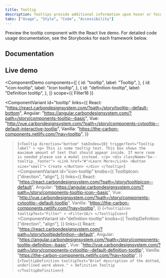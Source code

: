 ```yaml
---
title: Tooltip
description: Tooltips provide additional information upon hover or focus. The information should be contextual, useful, and nonessential information.
tabs: ["Usage", "Style", "Code", "Accessibility"]
---
```



<PageDescription>

Preview the tooltip component with the React live demo. For detailed code usage documentation, see the Storybooks for each framework below.

</PageDescription>

## Documentation

<Row className="resource-card-group">
<Column colLg={4} colMd={4} noGutterSm>
  <ResourceCard
    subTitle="React"
    href="http://react.carbondesignsystem.com/?path=/story/tooltip--default"
    >

<MdxIcon name="react" />

  </ResourceCard>
</Column>
<Column colLg={4} colMd={4} noGutterSm>
  <ResourceCard
      subTitle="Angular (Community)"
      href="https://angular.carbondesignsystem.com/?path=/story/components-tooltip--basic"
      >

<MdxIcon name="angular" />

  </ResourceCard>
</Column>
<Column colLg={4} colMd={4} noGutterSm>
  <ResourceCard
      subTitle="Vue (Community)"
      href="http://vue.carbondesignsystem.com/?path=/story/components-cvtooltip--default-interactive-tootlip"
      >

<MdxIcon name="vue" />

  </ResourceCard>
</Column>
</Row>

## Live demo

<ComponentDemo
  components={[
    {
      id: "tooltip",
      label: "Tooltip",
    },
    {
      id: "icon-tooltip",
      label: "Icon tooltip",
    },
    {
      id: "definition-tooltip",
      label: "Definition tooltip",
    },
  ]}
  scope={{ Filter16 }}
>
  <ComponentVariant
    id="tooltip"
    links={{
      React:
        "https://react.carbondesignsystem.com/?path=/story/tooltip--default-bottom",
      Angular:
        "https://angular.carbondesignsystem.com/?path=/story/components-tooltip--basic",
      Vue:
        "http://vue.carbondesignsystem.com/?path=/story/components-cvtooltip--default-interactive-tootlip",
      Vanilla: "https://the-carbon-components.netlify.com/?nav=tooltip",
    }}
  >{`
    <Tooltip
      direction="bottom"
      tabIndex={0}
      triggerText="Tooltip label"
    >
      <p>
        This is some tooltip text. This box shows the maximum amount of text that should appear inside. If more room is needed please use a modal instead.
      </p>
      <div className="bx--tooltip__footer">
        <Link href="#">Learn More</Link>
        <Button size="small">
          Create
        </Button>
      </div>
    </Tooltip>
  `}</ComponentVariant>
  <ComponentVariant
    id="icon-tooltip"
    knobs={{
      TooltipIcon: ["direction", "align"],
    }}
    links={{
      React:
        "https://react.carbondesignsystem.com/?path=/story/tooltipicon--default",
      Angular:
        "https://angular.carbondesignsystem.com/?path=/story/components-tooltip-icon--basic",
      Vue:
        "http://vue.carbondesignsystem.com/?path=/story/components-cvtooltip--default-tootlip",
      Vanilla: "https://the-carbon-components.netlify.com/?nav=tooltip",
    }}
  >{`
    <TooltipIcon
      tooltipText="Filter"
    >
      <Filter16/>
    </TooltipIcon>
  `}</ComponentVariant>
  <ComponentVariant
    id="definition-tooltip"
    knobs={{
      TooltipDefinition: ["direction", "align"],
    }}
    links={{
      React:
        "https://react.carbondesignsystem.com/?path=/story/tooltipdefinition--default",
      Angular:
        "https://angular.carbondesignsystem.com/?path=/story/components-tooltip-definition--basic",
      Vue:
        "http://vue.carbondesignsystem.com/?path=/story/components-cvtooltip--default-definition-tootlip",
      Vanilla: "https://the-carbon-components.netlify.com/?nav=tooltip",
    }}
  >{`
    <TooltipDefinition
      tooltipText="Brief description of the dotted, underlined word above."
    >
      Definition Tooltip
    </TooltipDefinition>
  `}</ComponentVariant>
</ComponentDemo>
